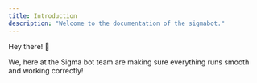 ```yaml
---
title: Introduction
description: "Welcome to the documentation of the sigmabot."
---
```


Hey there! 👋

We, here at the Sigma bot team are making sure everything runs smooth and working correctly!
